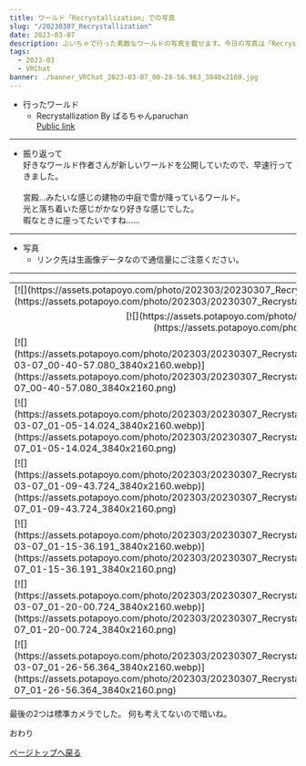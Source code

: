 ---
title: ワールド「Recrystallization」での写真
slug: "/20230307_Recrystallization"
date: 2023-03-07
description: ぶいちゃで行った素敵なワールドの写真を載せます。今日の写真は「Recrystallization」
tags:
  - 2023-03
  - VRChat
banner: ./banner_VRChat_2023-03-07_00-28-56.963_3840x2160.jpg
---

+ 行ったワールド
  + Recrystallization By ぱるちゃんparuchan\
   [Public link](https://vrchat.com/home/launch?worldId=wrld_9563dc2c-f01c-41a8-acb3-a34217fac16c)

------------------------------

+ 振り返って\
好きなワールド作者さんが新しいワールドを公開していたので、早速行ってきました。\
\
宮殿…みたいな感じの建物の中庭で雪が降っているワールド。\
光と落ち着いた感じがかなり好きな感じでした。\
暇なときに座ってたいですね……

------------------------------
+ 写真
  + リンク先は生画像データなので通信量にご注意ください。
------------------------------
<table>
  <tr>
    <td colspan="2">
      [![](https://assets.potapoyo.com/photo/202303/20230307_Recrystallization/thumb_VRChat_2023-03-07_00-28-56.963_3840x2160.webp)](https://assets.potapoyo.com/photo/202303/20230307_Recrystallization/VRChat_2023-03-07_00-28-56.963_3840x2160.png)
    </td>
  </tr>
  <tr>
    <td colspan="2">
      <div align="center">
        [![](https://assets.potapoyo.com/photo/202303/20230307_Recrystallization/thumb_VRChat_2023-03-07_00-36-15.784_2160x3840.webp)](https://assets.potapoyo.com/photo/202303/20230307_Recrystallization/VRChat_2023-03-07_00-36-15.784_2160x3840.png)
      </div>
    </td>
  </tr>
  <tr>
    <td>
      [![](https://assets.potapoyo.com/photo/202303/20230307_Recrystallization/thumb_VRChat_2023-03-07_00-40-57.080_3840x2160.webp)](https://assets.potapoyo.com/photo/202303/20230307_Recrystallization/VRChat_2023-03-07_00-40-57.080_3840x2160.png)
    </td>
    <td>
      [![](https://assets.potapoyo.com/photo/202303/20230307_Recrystallization/thumb_VRChat_2023-03-07_00-51-19.943_3840x2160.webp)](https://assets.potapoyo.com/photo/202303/20230307_Recrystallization/VRChat_2023-03-07_00-51-19.943_3840x2160.png)
    </td>
  </tr>
  <tr>
    <td>
      [![](https://assets.potapoyo.com/photo/202303/20230307_Recrystallization/thumb_VRChat_2023-03-07_01-05-14.024_3840x2160.webp)](https://assets.potapoyo.com/photo/202303/20230307_Recrystallization/VRChat_2023-03-07_01-05-14.024_3840x2160.png)
    </td>
    <td>
      [![](https://assets.potapoyo.com/photo/202303/20230307_Recrystallization/thumb_VRChat_2023-03-07_01-05-59.227_3840x2160.webp)](https://assets.potapoyo.com/photo/202303/20230307_Recrystallization/VRChat_2023-03-07_01-05-59.227_3840x2160.png)
    </td>
  </tr>
  <tr>
    <td>
      [![](https://assets.potapoyo.com/photo/202303/20230307_Recrystallization/thumb_VRChat_2023-03-07_01-09-43.724_3840x2160.webp)](https://assets.potapoyo.com/photo/202303/20230307_Recrystallization/VRChat_2023-03-07_01-09-43.724_3840x2160.png)
    </td>
    <td>
      [![](https://assets.potapoyo.com/photo/202303/20230307_Recrystallization/thumb_VRChat_2023-03-07_01-12-13.931_3840x2160.webp)](https://assets.potapoyo.com/photo/202303/20230307_Recrystallization/VRChat_2023-03-07_01-12-13.931_3840x2160.png)
    </td>
  </tr>
  <tr>
    <td>
      [![](https://assets.potapoyo.com/photo/202303/20230307_Recrystallization/thumb_VRChat_2023-03-07_01-15-36.191_3840x2160.webp)](https://assets.potapoyo.com/photo/202303/20230307_Recrystallization/VRChat_2023-03-07_01-15-36.191_3840x2160.png)
    </td>
    <td>
      [![](https://assets.potapoyo.com/photo/202303/20230307_Recrystallization/thumb_VRChat_2023-03-07_01-19-27.993_3840x2160.webp)](https://assets.potapoyo.com/photo/202303/20230307_Recrystallization/VRChat_2023-03-07_01-19-27.993_3840x2160.png)
    </td>
  </tr>
  <tr>
    <td>
      [![](https://assets.potapoyo.com/photo/202303/20230307_Recrystallization/thumb_VRChat_2023-03-07_01-20-00.724_3840x2160.webp)](https://assets.potapoyo.com/photo/202303/20230307_Recrystallization/VRChat_2023-03-07_01-20-00.724_3840x2160.png)
    </td>
    <td>
      [![](https://assets.potapoyo.com/photo/202303/20230307_Recrystallization/thumb_VRChat_2023-03-07_01-21-02.387_3840x2160.webp)](https://assets.potapoyo.com/photo/202303/20230307_Recrystallization/VRChat_2023-03-07_01-21-02.387_3840x2160.png)
    </td>
  </tr>
  <tr>
    <td>
      [![](https://assets.potapoyo.com/photo/202303/20230307_Recrystallization/thumb_VRChat_2023-03-07_01-26-56.364_3840x2160.webp)](https://assets.potapoyo.com/photo/202303/20230307_Recrystallization/VRChat_2023-03-07_01-26-56.364_3840x2160.png)
    </td>
    <td>
      [![](https://assets.potapoyo.com/photo/202303/20230307_Recrystallization/thumb_VRChat_2023-03-07_01-33-09.606_3840x2160.webp)](https://assets.potapoyo.com/photo/202303/20230307_Recrystallization/VRChat_2023-03-07_01-33-09.606_3840x2160.png)
    </td>
  </tr>
</table>
最後の2つは標準カメラでした。
何も考えてないので暗いね。


おわり

<a href="#">ページトップへ戻る</a>